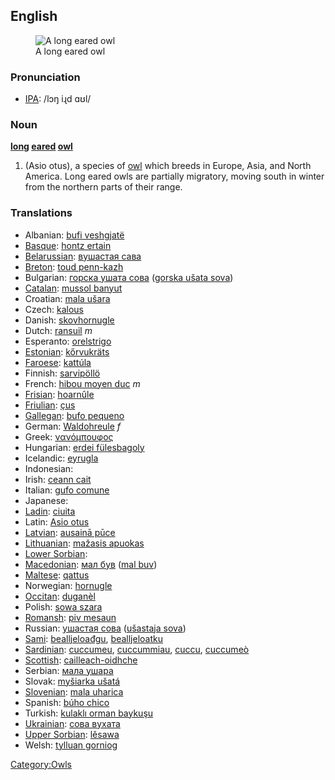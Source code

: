 {{wikipedia}}
==English==
[[Image:CRW 2987.jpg|thumb|A long eared owl]]
===Pronunciation===
*[[w:IPA|IPA]]: /lɔŋ iɻd ɑʊl/

===Noun===
'''[[long]] [[eared]] [[owl]]'''

#(Asio otus), a species of [[owl]] which breeds in Europe, Asia, and North America. Long eared owls are partially migratory, moving south in winter from the northern parts of their range. 

===Translations===

*Albanian: [[bufi veshgjatë]]
*[[Basque]]: [[hontz ertain]]
*[[Belarussian]]: [[вушастая сава]]
*[[Breton]]: [[toud penn-kazh]]
*Bulgarian: [[горска ушата сова]] ([[gorska ušata sova]])
*[[Catalan]]: [[mussol banyut]]
*Croatian: [[mala ušara]]
*Czech: [[kalous]]
*Danish: [[skovhornugle]]
*Dutch: [[ransuil]] ''m''
*Esperanto: [[orelstrigo]]
*[[Estonian]]: [[kőrvukräts]]
*[[Faroese]]: [[kattúla]]
*Finnish: [[sarvipöllö]]
*French: [[hibou moyen duc]] ''m''
*[[Frisian]]: [[hoarnûle]]
*[[Friulian]]: [[çus]]
*[[Gallegan]]: [[bufo pequeno]]
*German: [[Waldohreule]] ''f''
*Greek: [[νανόμπουφος]] '' ''
*Hungarian: [[erdei fülesbagoly]]
*Icelandic: [[eyrugla]]
*Indonesian: [[]]
*Irish: [[ceann cait]]
*Italian: [[gufo comune]] '' ''
*Japanese: [[]]
*[[Ladin]]: [[ciuita]]
*Latin: [[Asio otus]] '' ''
*[[Latvian]]: [[ausainā pūce]]
*[[Lithuanian]]: [[mažasis apuokas]]
*[[Lower Sorbian]]: 
*[[Macedonian]]: [[мал був]] ([[mal buv]])
*[[Maltese]]: [[qattus]]
*Norwegian: [[hornugle]]
*[[Occitan]]: [[duganèl]]
*Polish: [[sowa szara]] '' ''
*[[Romansh]]: [[piv mesaun]]
*Russian: [[ушастая сова]] ([[ušastaja sova]]) '' ''
*[[Sami]]: [[bealljeloađgu]], [[bealljeloatku]]
*[[Sardinian]]: [[cuccumeu]], [[cuccummiau]], [[cuccu]], [[cuccumeò]]
*[[Scottish]]: [[cailleach-oidhche]]
*Serbian: [[мала ушара]]
*Slovak: [[myšiarka ušatá]]
*[[Slovenian]]: [[mala uharica]]
*Spanish: [[búho chico]] '' ''
*Turkish: [[kulaklı orman baykuşu]]
*[[Ukrainian]]: [[сова вухата]]
*[[Upper Sorbian]]: [[lěsawa]]
*Welsh: [[tylluan gorniog]]

[[Category:Owls]]
